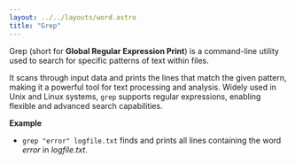 ```yaml
---
layout: ../../layouts/word.astro
title: "Grep"
---
```

Grep (short for **Global Regular Expression Print**) is a command-line utility used to search for specific patterns of text within files.

It scans through input data and prints the lines that match the given pattern, making it a powerful tool for text processing and analysis. Widely used in Unix and Linux systems, `grep` supports regular expressions, enabling flexible and advanced search capabilities.

**Example**

* `grep "error" logfile.txt` finds and prints all lines containing the word *error* in *logfile.txt*.
